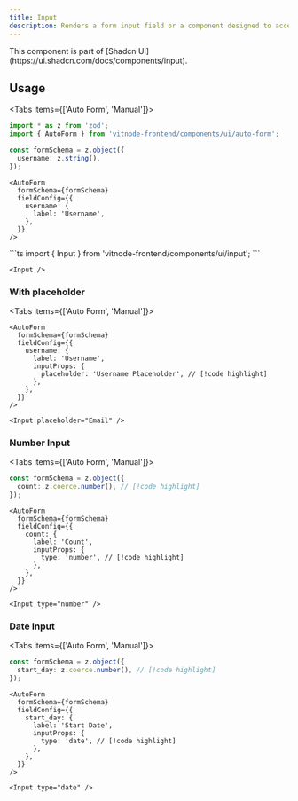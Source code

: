 ```yaml
---
title: Input
description: Renders a form input field or a component designed to accept user text or data.
---
```


<Callout title="Shadcn UI">
  This component is part of [Shadcn
  UI](https://ui.shadcn.com/docs/components/input).
</Callout>

## Usage


<Tabs items={['Auto Form', 'Manual']}>
  <Tab value="Auto Form">
```ts
import * as z from 'zod';
import { AutoForm } from 'vitnode-frontend/components/ui/auto-form';
```

```ts
const formSchema = z.object({
  username: z.string(),
});
```

```tsx
<AutoForm
  formSchema={formSchema}
  fieldConfig={{
    username: {
      label: 'Username',
    },
  }}
/>
```

  </Tab>

  <Tab value="Manual">
```ts
import { Input } from 'vitnode-frontend/components/ui/input';
```

```tsx
<Input />
```

  </Tab>
</Tabs>

### With placeholder

<Tabs items={['Auto Form', 'Manual']}>
  <Tab value="Auto Form">

```tsx
<AutoForm
  formSchema={formSchema}
  fieldConfig={{
    username: {
      label: 'Username',
      inputProps: {
        placeholder: 'Username Placeholder', // [!code highlight]
      },
    },
  }}
/>
```

  </Tab>

  <Tab value="Manual">

```tsx
<Input placeholder="Email" />
```

  </Tab>
</Tabs>

### Number Input

<Tabs items={['Auto Form', 'Manual']}>
  <Tab value="Auto Form">

```ts
const formSchema = z.object({
  count: z.coerce.number(), // [!code highlight]
});
```

```tsx
<AutoForm
  formSchema={formSchema}
  fieldConfig={{
    count: {
      label: 'Count',
      inputProps: {
        type: 'number', // [!code highlight]
      },
    },
  }}
/>
```

  </Tab>

  <Tab value="Manual">

```tsx
<Input type="number" />
```

  </Tab>
</Tabs>

### Date Input

<Tabs items={['Auto Form', 'Manual']}>
  <Tab value="Auto Form">

```ts
const formSchema = z.object({
  start_day: z.coerce.number(), // [!code highlight]
});
```

```tsx
<AutoForm
  formSchema={formSchema}
  fieldConfig={{
    start_day: {
      label: 'Start Date',
      inputProps: {
        type: 'date', // [!code highlight]
      },
    },
  }}
/>
```

  </Tab>

  <Tab value="Manual">

```tsx
<Input type="date" />
```

  </Tab>
</Tabs>

